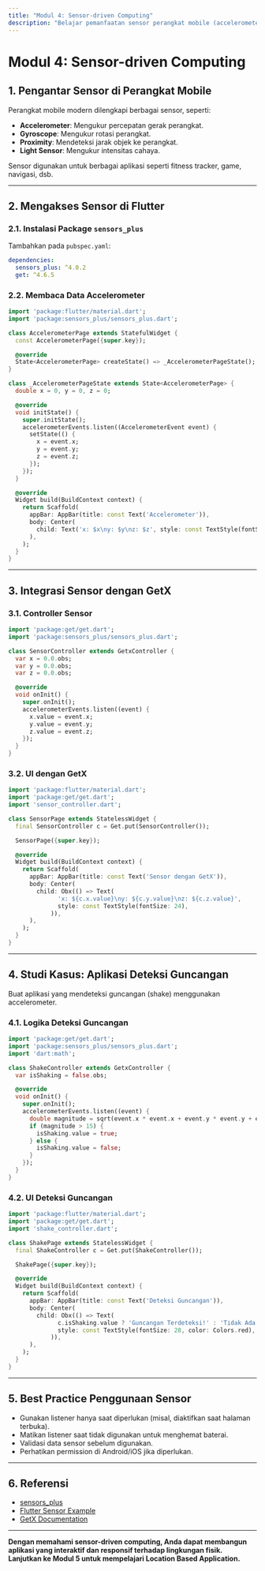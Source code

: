 ```yaml
---
title: "Modul 4: Sensor-driven Computing"
description: "Belajar pemanfaatan sensor perangkat mobile (accelerometer, gyroscope, dsb) dan integrasi dengan GetX."
---
```


# Modul 4: Sensor-driven Computing

## 1. Pengantar Sensor di Perangkat Mobile

Perangkat mobile modern dilengkapi berbagai sensor, seperti:

- **Accelerometer**: Mengukur percepatan gerak perangkat.
- **Gyroscope**: Mengukur rotasi perangkat.
- **Proximity**: Mendeteksi jarak objek ke perangkat.
- **Light Sensor**: Mengukur intensitas cahaya.

Sensor digunakan untuk berbagai aplikasi seperti fitness tracker, game, navigasi, dsb.

---

## 2. Mengakses Sensor di Flutter

### 2.1. Instalasi Package `sensors_plus`

Tambahkan pada `pubspec.yaml`:

```yaml
dependencies:
  sensors_plus: ^4.0.2
  get: ^4.6.5
```

### 2.2. Membaca Data Accelerometer

```dart
import 'package:flutter/material.dart';
import 'package:sensors_plus/sensors_plus.dart';

class AccelerometerPage extends StatefulWidget {
  const AccelerometerPage({super.key});

  @override
  State<AccelerometerPage> createState() => _AccelerometerPageState();
}

class _AccelerometerPageState extends State<AccelerometerPage> {
  double x = 0, y = 0, z = 0;

  @override
  void initState() {
    super.initState();
    accelerometerEvents.listen((AccelerometerEvent event) {
      setState(() {
        x = event.x;
        y = event.y;
        z = event.z;
      });
    });
  }

  @override
  Widget build(BuildContext context) {
    return Scaffold(
      appBar: AppBar(title: const Text('Accelerometer')),
      body: Center(
        child: Text('x: $x\ny: $y\nz: $z', style: const TextStyle(fontSize: 24)),
      ),
    );
  }
}
```

---

## 3. Integrasi Sensor dengan GetX

### 3.1. Controller Sensor

```dart
import 'package:get/get.dart';
import 'package:sensors_plus/sensors_plus.dart';

class SensorController extends GetxController {
  var x = 0.0.obs;
  var y = 0.0.obs;
  var z = 0.0.obs;

  @override
  void onInit() {
    super.onInit();
    accelerometerEvents.listen((event) {
      x.value = event.x;
      y.value = event.y;
      z.value = event.z;
    });
  }
}
```

### 3.2. UI dengan GetX

```dart
import 'package:flutter/material.dart';
import 'package:get/get.dart';
import 'sensor_controller.dart';

class SensorPage extends StatelessWidget {
  final SensorController c = Get.put(SensorController());

  SensorPage({super.key});

  @override
  Widget build(BuildContext context) {
    return Scaffold(
      appBar: AppBar(title: const Text('Sensor dengan GetX')),
      body: Center(
        child: Obx(() => Text(
              'x: ${c.x.value}\ny: ${c.y.value}\nz: ${c.z.value}',
              style: const TextStyle(fontSize: 24),
            )),
      ),
    );
  }
}
```

---

## 4. Studi Kasus: Aplikasi Deteksi Guncangan

Buat aplikasi yang mendeteksi guncangan (shake) menggunakan accelerometer.

### 4.1. Logika Deteksi Guncangan

```dart
import 'package:get/get.dart';
import 'package:sensors_plus/sensors_plus.dart';
import 'dart:math';

class ShakeController extends GetxController {
  var isShaking = false.obs;

  @override
  void onInit() {
    super.onInit();
    accelerometerEvents.listen((event) {
      double magnitude = sqrt(event.x * event.x + event.y * event.y + event.z * event.z);
      if (magnitude > 15) {
        isShaking.value = true;
      } else {
        isShaking.value = false;
      }
    });
  }
}
```

### 4.2. UI Deteksi Guncangan

```dart
import 'package:flutter/material.dart';
import 'package:get/get.dart';
import 'shake_controller.dart';

class ShakePage extends StatelessWidget {
  final ShakeController c = Get.put(ShakeController());

  ShakePage({super.key});

  @override
  Widget build(BuildContext context) {
    return Scaffold(
      appBar: AppBar(title: const Text('Deteksi Guncangan')),
      body: Center(
        child: Obx(() => Text(
              c.isShaking.value ? 'Guncangan Terdeteksi!' : 'Tidak Ada Guncangan',
              style: const TextStyle(fontSize: 28, color: Colors.red),
            )),
      ),
    );
  }
}
```

---

## 5. Best Practice Penggunaan Sensor

- Gunakan listener hanya saat diperlukan (misal, diaktifkan saat halaman terbuka).
- Matikan listener saat tidak digunakan untuk menghemat baterai.
- Validasi data sensor sebelum digunakan.
- Perhatikan permission di Android/iOS jika diperlukan.

---

## 6. Referensi

- [sensors_plus](https://pub.dev/packages/sensors_plus)
- [Flutter Sensor Example](https://docs.flutter.dev/cookbook/plugins/picture-using-camera)
- [GetX Documentation](https://pub.dev/packages/get)

---

**Dengan memahami sensor-driven computing, Anda dapat membangun aplikasi yang interaktif dan responsif terhadap lingkungan fisik. Lanjutkan ke Modul 5 untuk mempelajari Location Based Application.**
